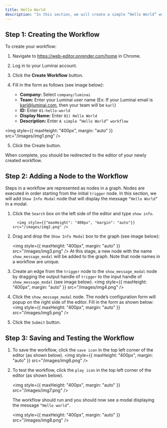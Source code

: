 ```yaml
---
title: Hello World
description: "In this section, we will create a simple “Hello World” workflow that will display a modal with the message “Hello world”."
---
```


## Step 1: Creating the Workflow

To create your workflow:

1. Navigate to https://web-editor.onrender.com/home in Chrome.
2. Log in to your Luminai account.
3. Click the <strong>Create Workflow</strong> button.
4. Fill in the form as follows (see image below):

   - <strong>Company:</strong> Select `company/luminai`
   - <strong>Team:</strong> Enter your Luminai user name (Ex: If your Luminai email
     is karl@luminai.com, then your team will be `karl`)
   - <strong>ID:</strong> Enter `01-hello-world`
   - <strong>Display Name:</strong> Enter `01) Hello World`
   - <strong>Description:</strong> Enter `A simple “Hello World” workflow`

<img style={{ maxHeight: "400px", margin: "auto" }} src="/images/img1.png" />

5. Click the Create button.

When complete, you should be redirected to the editor of your newly created workflow.

## Step 2: Adding a Node to the Workflow

Steps in a workflow are represented as nodes in a graph. Nodes are executed in order starting from the initial `trigger` node. In this section, we will add `Show Info Modal` node that will display the message `“Hello World”` in a modal.

1.  Click the `Search` box on the left side of the editor and type `show info`.

          <img style={{"maxHeight": "400px", "margin": "auto"}} src="/images/img2.png" />

2.  Drag and drop the `Show Info Modal` box to the graph (see image below):

    <img
      style={{ maxHeight: "400px", margin: "auto" }}
      src="/images/img3.png"
    />
    At this stage, a new node with the name `show_message_modal` will be added to
    the graph. Note that node names in a workflow are unique.

3.  Create an edge from the `trigger` node to the `show_message_modal` node by dragging the output handle of `trigger` to the input handle of `show_message_modal` (see image below).
    <img
      style={{ maxHeight: "400px", margin: "auto" }}
      src="/images/img4.png"
    />
4.  Click the `show_message_modal` node. The node’s configuration form will popup on the right side of the editor. Fill in the form as shown below:
    <img
      style={{ maxHeight: "400px", margin: "auto" }}
      src="/images/img5.png"
    />
5.  Click the `Submit` button.

## Step 3: Saving and Testing the Workflow

1. To save the workflow, click the `save icon` in the top left corner of the editor (as shown below).
   <img style={{ maxHeight: "400px", margin: "auto" }} src="/images/img6.png" />
2. To test the workflow, click the `play icon` in the top left corner of the editor (as shown below).

   <img style={{ maxHeight: "400px", margin: "auto" }} src="/images/img7.png" />

   The workflow should run and you should now see a modal displaying the message
   `“Hello world”`.

   <img style={{ maxHeight: "400px", margin: "auto" }} src="/images/img8.png" />

